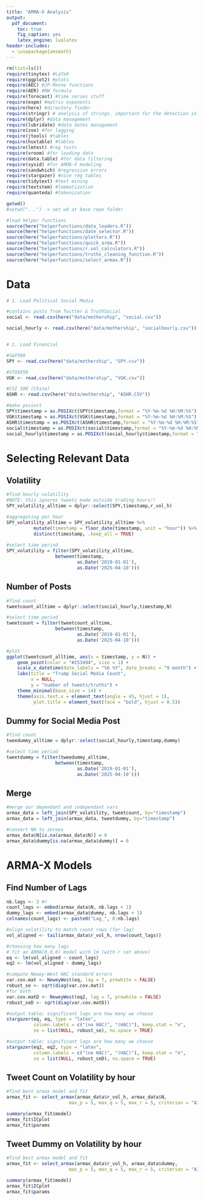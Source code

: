 ```yaml
---
title: "ARMA-X Analysis"
output:
  pdf_document: 
    toc: true
    fig_caption: yes
    latex_engine: lualatex
header-includes:
  - \usepackage{amsmath}
---
```

\newpage

```r
rm(list=ls())
require(tinytex) #LaTeX
require(ggplot2) #plots
require(AEC) #JP-Renne functions
require(AER) #NW formula
require(forecast) #time series stuff
require(expm) #matrix exponents
require(here) #directory finder
require(stringr) # analysis of strings, important for the detection in tweets
require(dplyr) #data management
require(lubridate) #data dates management
require(zoo) #for lagging
require(jtools) #tables
require(huxtable) #tables
require(lmtest) #reg tests
require(vroom) #for loading data
require(data.table) #for data filtering
require(sysid) #for ARMA-X modeling
require(sandwhich) #regression errors
require(stargazer) #nice reg tables
require(tidytext) #text mining
require(textstem) #lemmatization
require(quanteda) #tokenization

getwd()
#setwd("...") -> set wd at base repo folder

#load helper functions
source(here("helperfunctions/data_loaders.R"))
source(here("helperfunctions/date_selector.R"))
source(here("helperfunctions/plotters.R"))
source(here("helperfunctions/quick_arma.R"))
source(here("helperfunctions/r.vol_calculators.R"))
source(here("helperfunctions/truths_cleaning_function.R"))
source(here("helperfunctions/select_armax.R"))
```


# Data 

```r

# 1. Load Political Social Media

#contains posts from Twitter & TruthSocial
social <- read.csv(here("data/mothership", "social.csv"))

social_hourly <- read.csv(here("data/mothership", "socialhourly.csv"))


# 2. Load Financial

#S&P500
SPY <- read.csv(here("data/mothership", "SPY.csv"))

#STOXX50
VGK <- read.csv(here("data/mothership", "VGK.csv"))

#CSI 300 (China)
ASHR <- read.csv(here("data/mothership", "ASHR.CSV"))

```

```r

#make posixct
SPY$timestamp = as.POSIXct(SPY$timestamp,format = "%Y-%m-%d %H:%M:%S")
VGK$timestamp = as.POSIXct(VGK$timestamp,format = "%Y-%m-%d %H:%M:%S")
ASHR$timestamp = as.POSIXct(ASHR$timestamp,format = "%Y-%m-%d %H:%M:%S")
social$timestamp = as.POSIXct(social$timestamp,format = "%Y-%m-%d %H:%M:%S")
social_hourly$timestamp = as.POSIXct(social_hourly$timestamp,format = "%Y-%m-%d %H:%M:%S")

```


# Selecting Relevant Data

## Volatility
```r

#find hourly volatility
#NOTE: this ignores tweets made outside trading hours!!
SPY_volatility_alltime = dplyr::select(SPY,timestamp,r_vol_h)

#aggregating per hour
SPY_volatility_alltime = SPY_volatility_alltime %>%
          mutate(timestamp = floor_date(timestamp, unit = "hour")) %>%
          distinct(timestamp, .keep_all = TRUE) 
   
#select time period
SPY_volatility = filter(SPY_volatility_alltime,
                  between(timestamp, 
                          as.Date('2019-01-01'), 
                          as.Date('2025-04-10')))


```

## Number of Posts 
```r

#find count
tweetcount_alltime = dplyr::select(social_hourly,timestamp,N)

#select time period
tweetcount = filter(tweetcount_alltime,
                  between(timestamp, 
                          as.Date('2019-01-01'), 
                          as.Date('2025-04-10')))

#plot
ggplot(tweetcount_alltime, aes(x = timestamp, y = N)) +
    geom_point(color = "#253494", size = 1) +
    scale_x_datetime(date_labels = "%b %Y", date_breaks = "9 month") +
    labs(title = "Trump Social Media Count",
         x = NULL,
         y = "number of tweets/truths") +
    theme_minimal(base_size = 14) +
    theme(axis.text.x = element_text(angle = 45, hjust = 1),
          plot.title = element_text(face = "bold", hjust = 0.5))
```

## Dummy for Social Media Post
```r

#find count
tweedummy_alltime = dplyr::select(social_hourly,timestamp,dummy)

#select time period
tweetdummy = filter(tweedummy_alltime,
                  between(timestamp, 
                          as.Date('2019-01-01'), 
                          as.Date('2025-04-10')))

```

## Merge
```r

#merge our dependant and independant vars
armax_data = left_join(SPY_volatility, tweetcount, by="timestamp")
armax_data = left_join(armax_data, tweetdummy, by="timestamp")

#convert NA to zeroes
armax_data$N[is.na(armax_data$N)] = 0
armax_data$dummy[is.na(armax_data$dummy)] = 0

```



# ARMA-X Models

## Find Number of Lags
```r
nb.lags <- 3 #r
count_lags <- embed(armax_data$N, nb.lags + 1)
dummy_lags <- embed(armax_data$dummy, nb.lags + 1)
colnames(count_lags) <- paste0("Lag_", 0:nb.lags)

#align volatility to match count rows (for lag)
vol_aligned <- tail(armax_data$r_vol_h, nrow(count_lags))

#choosing how many lags
# fit an ARMA(0,0,0) model with lm (with r set above)
eq <- lm(vol_aligned ~ count_lags)
eq2 <- lm(vol_aligned ~ dummy_lags)

#compute Newey-West HAC standard errors
var.cov.mat <- NeweyWest(eq, lag = 7, prewhite = FALSE)
robust_se <- sqrt(diag(var.cov.mat))
#for both
var.cov.matD <- NeweyWest(eq2, lag = 7, prewhite = FALSE)
robust_seD <- sqrt(diag(var.cov.matD))

#output table; significant lags are how many we choose
stargazer(eq, eq, type = "latex",
          column.labels = c("(no HAC)", "(HAC)"), keep.stat = "n",
          se = list(NULL, robust_se), no.space = TRUE)

#output table; significant lags are how many we choose
stargazer(eq2, eq2, type = "latex",
          column.labels = c("(no HAC)", "(HAC)"), keep.stat = "n",
          se = list(NULL, robust_seD), no.space = TRUE)

```

## Tweet Count on Volatility by hour
```r

#find best armax model and fit
armax_fit <- select_armax(armax_data$r_vol_h, armax_data$N, 
                       max_p = 5, max_q = 5, max_r = 5, criterion = "AIC")

summary(armax_fit$model) 
armax_fit$ICplot
armax_fit$params

```


## Tweet Dummy on Volatility by hour
```r

#find best armax model and fit
armax_fit <- select_armax(armax_data$r_vol_h, armax_data$dummy, 
                       max_p = 5, max_q = 5, max_r = 5, criterion = "AIC")

summary(armax_fit$model) 
armax_fit$ICplot
armax_fit$params

```














